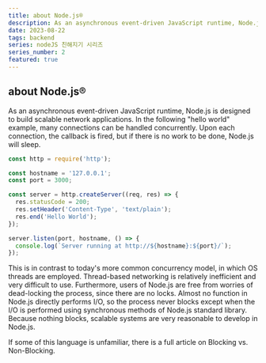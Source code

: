 ```yaml
---
title: about Node.js®
description: As an asynchronous event-driven JavaScript runtime, Node.js is designed to build scalable network applications. In the following "hello world" example, many connections can be handled concurrently. Upon each connection, the callback is fired, but if there is no work to be done, Node.js will sleep.
date: 2023-08-22
tags: backend
series: nodeJS 친해지기 시리즈
series_number: 2
featured: true
---
```


## about Node.js®

As an asynchronous event-driven JavaScript runtime, Node.js is designed to build scalable network applications. In the following "hello world" example, many connections can be handled concurrently. Upon each connection, the callback is fired, but if there is no work to be done, Node.js will sleep.

```js title="hello.js"
const http = require('http');

const hostname = '127.0.0.1';
const port = 3000;

const server = http.createServer((req, res) => {
  res.statusCode = 200;
  res.setHeader('Content-Type', 'text/plain');
  res.end('Hello World');
});

server.listen(port, hostname, () => {
  console.log(`Server running at http://${hostname}:${port}/`);
});
```

This is in contrast to today's more common concurrency model, in which OS threads are employed. Thread-based networking is relatively inefficient and very difficult to use. Furthermore, users of Node.js are free from worries of dead-locking the process, since there are no locks. Almost no function in Node.js directly performs I/O, so the process never blocks except when the I/O is performed using synchronous methods of Node.js standard library. Because nothing blocks, scalable systems are very reasonable to develop in Node.js.

If some of this language is unfamiliar, there is a full article on Blocking vs. Non-Blocking.

